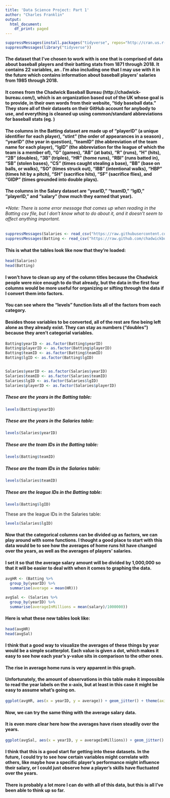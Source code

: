 ---
title: 'Data Science Project: Part 1'
author: "Charles Franklin"
output:
  html_document:
    df_print: paged
---

```{r}
suppressMessages(install.packages("tidyverse", repos="http://cran.us.r-project.org"))
suppressMessages(library("tidyverse"))
```

#### The dataset that I've chosen to work with is one that is comprised of data about baseball players and their batting stats from 1871 through 2018.  It contains 22 variables, an .  I'm also including one that I may use with it in the future which contains information about baseball players' salaries from 1985 through 2018.
#### It comes from the Chadwick Baseball Bureau (http://chadwick-bureau.com/), which is an organization based out of the UK whose goal is to provide, in their own words from their website, "tidy baseball data."  They store all of their datasets on their GitHub account for anybody to use, and everything is cleaned up using common/standard abbreviations for baseball stats (eg. )

#### The columns in the Batting dataset are made up of "playerID" (a unique identifier for each player), "stint" (the order of appearances in a season) , "yearID" (the year in question), "teamID" (the abbreviation of the team name for each player), "lgID" (the abbreviation for the league of which the team is a member of), "G" (games), "AB" (at bats), "R" (runs), "H" (hits), "2B" (doubles), "3B" (triples), "HR" (home runs), "RBI" (runs batted in), "SB" (stolen bases), "CS" (times caught stealing a base), "BB" (base on balls, or walks), "SO" (times struck out), "IBB" (intentional walks), "HBP" (times hit by a pitch), "SH" (sacrifice hits), "SF" (sacrifice flies), and "GIDP" (times grounded into double plays).

#### The columns in the Salary dataset are "yearID," "teamID," "lgID," "playerID," and "salary" (how much they earned that year).

###### *Note: There is some error message that comes up when reading in the Batting csv file, but I don't know what to do about it, and it doesn't seem to affect anything important. 
```{r}
suppressMessages(Salaries <- read_csv("https://raw.githubusercontent.com/chadwickbureau/baseballdatabank/master/core/Salaries.csv"))
suppressMessages(Batting <- read_csv("https://raw.github.com/chadwickbureau/baseballdatabank/master/core/Batting.csv"))
```

#### This is what the tables look like now that they're loaded:

```{r}
head(Salaries)
head(Batting)
```

#### I won't have to clean up any of the column titles because the Chadwick people were nice enough to do that already, but the data in the first four columns would be more useful for organizing or sifting through the data if I convert them into factors.
#### You can see where the "levels" function lists all of the factors from each category.
#### Besides those variables to be converted, all of the rest are fine being left alone as they already exist.  They can stay as numbers ("doubles") because they aren't categorial variables.

```{r}
Batting$yearID <- as.factor(Batting$yearID)
Batting$playerID <- as.factor(Batting$playerID)
Batting$teamID <- as.factor(Batting$teamID)
Batting$lgID <- as.factor(Batting$lgID)


Salaries$yearID <- as.factor(Salaries$yearID)
Salaries$teamID <- as.factor(Salaries$teamID)
Salaries$lgID <- as.factor(Salaries$lgID)
Salaries$playerID <- as.factor(Salaries$playerID)
```

##### These are the years in the Batting table:

```{r}
levels(Batting$yearID)
```

##### These are the years in the Salaries table:

```{r}
levels(Salaries$yearID)
```

##### These are the team IDs in the Batting table:

```{r}
levels(Batting$teamID)
```

##### These are the team IDs in the Salaries table:

```{r}
levels(Salaries$teamID)
```

##### These are the league IDs in the Batting table:

```{r}
levels(Batting$lgID)
```

These are the league IDs in the Salaries table:

```{r}
levels(Salaries$lgID)
```

#### Now that the categorical columns can be divided up as factors, we can play around with some functions.  I thought a good place to start with this data would be to see how the averages of home runs hit have changed over the years, as well as the averages of players' salaries.
#### I set it so that the average salary amount will be divided by 1,000,000 so that it will be easier to deal with when it comes to graphing the data.

```{r}
avgHR <- (Batting %>%
  group_by(yearID) %>%
  summarise(average = mean(HR)))

avgSal <- (Salaries %>%
  group_by(yearID) %>%
  summarise(averageInMillions = mean(salary)/1000000))
```

#### Here is what these new tables look like:

```{r}
head(avgHR)
head(avgSal)
```

#### I think that a good way to visualize the averages of these things by year would be a simple scatterplot.  Each value is given a dot, which makes it easy to see how each year's y-value sits in comparison to the other ones.

#### The rise in average home runs is very apparent in this graph.
#### Unfortunately, the amount of observations in this table make it impossible to read the year labels on the x-axis, but at least in this case it might be easy to assume what's going on.

```{r}
ggplot(avgHR, aes(x = yearID, y = average)) + geom_jitter() + theme(axis.text.x = element_text(angle = 60, hjust = 1))
```

#### Now, we can try the same thing with the average salary data.
#### It is even more clear here how the averages have risen steadily over the years.
```{r}
ggplot(avgSal, aes(x = yearID, y = averageInMillions)) + geom_jitter() + theme(axis.text.x = element_text(angle = 60, hjust = 1))
```

#### I think that this is a good start for getting into these datasets.  In the future, I could try to see how certain variables might correlate with others, like maybe how a specific player's performance might influence their salary, or I could just observe how a player's skills have fluctuated over the years.
#### There is probably a lot more I can do with all of this data, but this is all I've been able to think up so far.